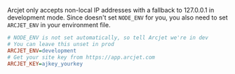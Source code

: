 
Arcjet only accepts non-local IP addresses with a fallback to 127.0.0.1 in
development mode. Since <FrameworkName client:load /> doesn't set `NODE_ENV` for you, you also need to
set `ARCJET_ENV` in your environment file.

```ini title=".env.local"
# NODE_ENV is not set automatically, so tell Arcjet we're in dev
# You can leave this unset in prod
ARCJET_ENV=development
# Get your site key from https://app.arcjet.com
ARCJET_KEY=ajkey_yourkey
```
